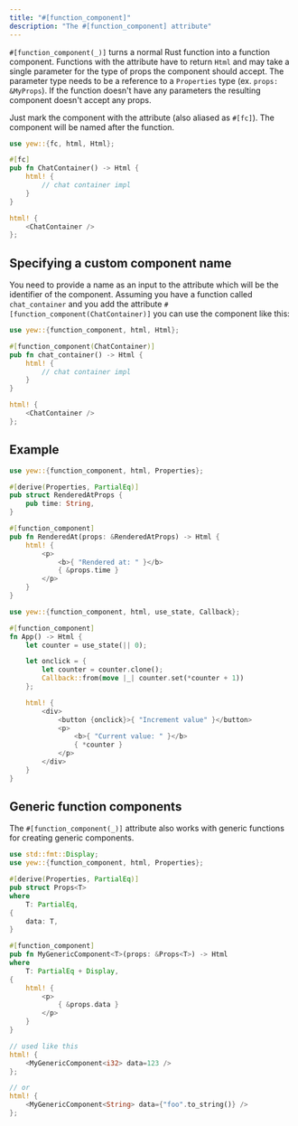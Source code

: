 ```yaml
---
title: "#[function_component]"
description: "The #[function_component] attribute"
---
```



`#[function_component(_)]` turns a normal Rust function into a function component.
Functions with the attribute have to return `Html` and may take a single parameter for the type of props the component should accept.
The parameter type needs to be a reference to a `Properties` type (ex. `props: &MyProps`).
If the function doesn't have any parameters the resulting component doesn't accept any props.

Just mark the component with the attribute (also aliased as `#[fc]`). The component will be named after the function.

```rust
use yew::{fc, html, Html};

#[fc]
pub fn ChatContainer() -> Html {
    html! {
        // chat container impl
    }
}

html! {
    <ChatContainer />
};
```

## Specifying a custom component name

You need to provide a name as an input to the attribute which will be the identifier of the component.
Assuming you have a function called `chat_container` and you add the attribute `#[function_component(ChatContainer)]` you can use the component like this:

```rust
use yew::{function_component, html, Html};

#[function_component(ChatContainer)]
pub fn chat_container() -> Html {
    html! {
        // chat container impl
    }
}

html! {
    <ChatContainer />
};
```

## Example

<Tabs>
  <TabItem value="With props" label="With props">

```rust
use yew::{function_component, html, Properties};

#[derive(Properties, PartialEq)]
pub struct RenderedAtProps {
    pub time: String,
}

#[function_component]
pub fn RenderedAt(props: &RenderedAtProps) -> Html {
    html! {
        <p>
            <b>{ "Rendered at: " }</b>
            { &props.time }
        </p>
    }
}
```

  </TabItem>
  <TabItem value="Without props" label="Without props">

```rust
use yew::{function_component, html, use_state, Callback};

#[function_component]
fn App() -> Html {
    let counter = use_state(|| 0);

    let onclick = {
        let counter = counter.clone();
        Callback::from(move |_| counter.set(*counter + 1))
    };

    html! {
        <div>
            <button {onclick}>{ "Increment value" }</button>
            <p>
                <b>{ "Current value: " }</b>
                { *counter }
            </p>
        </div>
    }
}
```

  </TabItem>
</Tabs>

## Generic function components

The `#[function_component(_)]` attribute also works with generic functions for creating generic components.

```rust title=my_generic_component.rs
use std::fmt::Display;
use yew::{function_component, html, Properties};

#[derive(Properties, PartialEq)]
pub struct Props<T>
where
    T: PartialEq,
{
    data: T,
}

#[function_component]
pub fn MyGenericComponent<T>(props: &Props<T>) -> Html
where
    T: PartialEq + Display,
{
    html! {
        <p>
            { &props.data }
        </p>
    }
}

// used like this
html! {
    <MyGenericComponent<i32> data=123 />
};

// or
html! {
    <MyGenericComponent<String> data={"foo".to_string()} />
};
```
